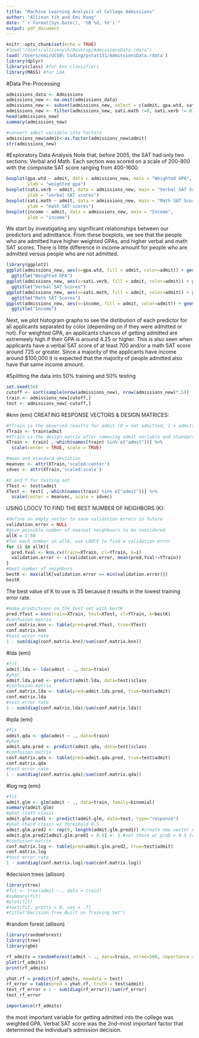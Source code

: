 ```yaml
---
title: "Machine Learning Analysis of College Admissions"
author: "Allison Yih and Emi Kong"
date: "`r format(Sys.Date(), '%B %d, %Y')`"
output: pdf_document
---
```


```r
knitr::opts_chunk$set(echo = TRUE)
#load("/Users/allisonyih/Desktop/AdmissionsData.rdata")
load('/Users/emi/UCSB\ Coding/pstat131/AdmissionsData.rdata') 
library(dplyr)
library(class) #for knn classifiers
library(MASS) #for LDA
```

#Data Pre-Processing

```r
admissions_data <- Admissions
admissions_new <- na.omit(admissions_data) 
admissions_new <- subset(admissions_new, select = c(admit, gpa.wtd, sati.verb, sati.math, income)) 
admissions_new <- filter(admissions_new, sati.math !=0, sati.verb != 0)
head(admissions_new)
summary(admissions_new) 
```

```r
#convert admit variable into factors
admissions_new$admit<-as.factor(admissions_new$admit)
str(admissions_new)
```

#Exploratory Data Analysis
Note that, before 2005, the SAT had only two sections: Verbal and Math. Each section was scored on a scale of 200-800 with the composite SAT score ranging from 400-1600.
```r
boxplot(gpa.wtd ~ admit, data = admissions_new, main = "Weighted GPA", 
        ylab = "weighted gpa")
boxplot(sati.verb ~ admit, data = admissions_new, main = "Verbal SAT Scores",
        ylab = "verbal SAT scores")
boxplot(sati.math ~ admit, data = admissions_new, main = "Math SAT Scores", 
        ylab = "math SAT scores")
boxplot(income ~ admit, data = admissions_new, main = "Income", 
        ylab = "income")
```

We start by investigating any significant relationships between our predictors and admittance. From these boxplots, we see that the people who are admitted have higher weighted GPAs, and higher verbal and math SAT scores. There is little difference in income amount for people who are admitted versus people who are not admitted. 

```r
library(ggplot2)
ggplot(admissions_new, aes(x=gpa.wtd, fill = admit, color=admit)) + geom_histogram(bins=30) +
  ggtitle("Weighted GPA")
ggplot(admissions_new, aes(x=sati.verb, fill = admit, color=admit)) + geom_histogram(bins=30) + 
  ggtitle("Verbal SAT Scores")
ggplot(admissions_new, aes(x=sati.math, fill = admit, color=admit)) + geom_histogram(bins=30) + 
  ggtitle("Math SAT Scores")
ggplot(admissions_new, aes(x=income, fill = admit, color=admit)) + geom_histogram(bins=30) + 
  ggtitle("Income")
```

Next, we plot histogram graphs to see the distibution of each predictor for all applicants separated by color (depending on if they were admitted or not). For weighted GPA, an applicants chances of getting admitted are extremeely high if their GPA is around 4.25 or higher. This is also seen when applicants have a verbal SAT score of at least 700 and/or a math SAT score around 725 or greater. Since a majority of the applicants have income around $100,000 it is expected that the majority of people admitted also have that same income amount.

#Splitting the data into 50% training and 50% testing
```r
set.seed(50)
cutoff <- sort(sample(nrow(admissions_new), nrow(admissions_new)*.5))
train <- admissions_new[cutoff,]
test <- admissions_new[-cutoff,]
```

#knn (emi)
CREATING RESPONSE VECTORS & DESIGN MATRICES:
```r
#YTrain is the observed results for admit (0 = not admitted, 1 = admitted)
YTrain <- train$admit
#XTrain is the design matrix after removing admit variable and standardizing 
XTrain <- train[ ,-which(names(train) %in% c("admit"))] %>% 
  scale(center = TRUE, scale = TRUE)

#mean and standard deviation
meanvec <- attr(XTrain,'scaled:center') 
sdvec <- attr(XTrain,'scaled:scale')

#X and Y for testing set
YTest <- test$admit
XTest <- test[ ,-which(names(train) %in% c("admit"))] %>% 
  scale(center = meanvec, scale = sdvec)
```


USING LOOCV TO FIND THE BEST NUMBER OF NEIGHBORS (K):
```r
#define an empty vector to save validation errors in future
validation.error = NULL
#give possible number of nearest neighbours to be considered 
allK = 1:50
#for each number in allK, use LOOCV to find a validation error 
for (i in allK){
  pred.Yval <- knn.cv(train=XTrain, cl=YTrain, k=i)
  validation.error <- c(validation.error, mean(pred.Yval!=YTrain)) 
}
#best number of neighbors
bestK <- max(allK[validation.error == min(validation.error)]) 
bestK
```

The best value of K to use is 35 because it results in the lowest training error rate.

```r
#make predictions on the test set with bestK
pred.YTest = knn(train=XTrain, test=XTest, cl=YTrain, k=bestK) 
#confusion matrix
conf.matrix.knn <- table(pred=pred.YTest, true=YTest) 
conf.matrix.knn
#test error rate
1 - sum(diag(conf.matrix.knn)/sum(conf.matrix.knn))
```


#lda (emi)
```r
#fit
admit.lda <- lda(admit ~ ., data=train)
#yhat
admit.lda.pred <- predict(admit.lda, data=test)$class
#confusion matrix
conf.matrix.lda <- table(pred=admit.lda.pred, true=test$admit) 
conf.matrix.lda
#test error rate
1 - sum(diag(conf.matrix.lda)/sum(conf.matrix.lda))
```

#qda (emi)
```r
#fit
admit.qda <- qda(admit ~ ., data=train)
#yhat
admit.qda.pred <- predict(admit.qda, data=test)$class
#confusion matrix
conf.matrix.qda <- table(pred=admit.qda.pred, true=test$admit) 
conf.matrix.qda
#test error rate
1 - sum(diag(conf.matrix.qda)/sum(conf.matrix.qda))
```

#log reg (emi)
```r
#fit
admit.glm <- glm(admit ~ ., data=train, family=binomial) 
summary(admit.glm)
#phat (soft class)
admit.glm.pred1 <- predict(admit.glm, data=test, type="response")
#yhat (hard class) w/ threshold 0.5
admit.glm.pred2 <- rep(0, length(admit.glm.pred1)) #create new vector w/ all prob 0 
admit.glm.pred2[admit.glm.pred1 > 0.5] <- 1 #set those w/ prob > 0.5 to 1 into the new vector
#confusion matrix
conf.matrix.log <- table(pred=admit.glm.pred2, true=test$admit) 
conf.matrix.log
#test error rate
1 - sum(diag(conf.matrix.log)/sum(conf.matrix.log))
```

#decision trees (allison)
```r
library(tree)
#fit <- tree(admit ~., data = train)
#summary(fit)
#plot(fit)
#text(fit, pretty = 0, cex = .7)
#title("Decision Tree Built on Training Set")
```

#random forest (allison)
```r
library(randomForest)
library(tree)
library(gbm)

rf_admits = randomForest(admit ~ ., data=train, ntree=500, importance = TRUE)
plot(rf_admits)
print(rf_admits)
```

```r
yhat.rf = predict(rf_admits, newdata = test)
rf_error = table(pred = yhat.rf, truth = test$admit)
test_rf_error = 1 - sum(diag(rf_error))/sum(rf_error)
test_rf_error
```

```r
importance(rf_admits)
```
the most important variable for getting admitted into the college was weighted GPA. Verbal SAT score was the 2nd-most important factor that determined the individual's admission decision.